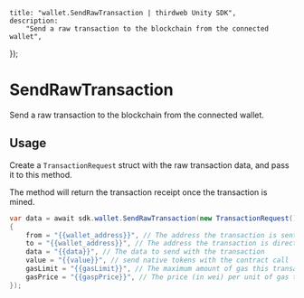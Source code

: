 
	title: "wallet.SendRawTransaction | thirdweb Unity SDK",
	description:
		"Send a raw transaction to the blockchain from the connected wallet",
});

# SendRawTransaction

Send a raw transaction to the blockchain from the connected wallet.

## Usage

Create a `TransactionRequest` struct with the raw transaction data, and pass it to this method.

The method will return the transaction receipt once the transaction is mined.

```csharp
var data = await sdk.wallet.SendRawTransaction(new TransactionRequest()
{
    from = "{{wallet_address}}", // The address the transaction is sent from.
    to = "{{wallet_address}}", // The address the transaction is directed to.
    data = "{{data}}", // The data to send with the transaction
    value = "{{value}}", // send native tokens with the contract call
    gasLimit = "{{gasLimit}}", // The maximum amount of gas this transaction is permitted to use.
    gasPrice = "{{gaspPrice}}", // The price (in wei) per unit of gas this transaction will pay.
});
```
